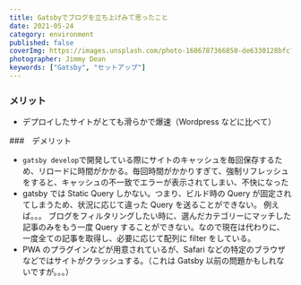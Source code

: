 ```yaml
---
title: Gatsbyでブログを立ち上げみて思ったこと
date: 2021-05-24
category: environment
published: false
coverImg: https://images.unsplash.com/photo-1606787366850-de6330128bfc?ixid=MnwxMjA3fDF8MHxwaG90by1wYWdlfHx8fGVufDB8fHx8&ixlib=rb-1.2.1&auto=format&fit=crop&w=1650&q=80
photographer: Jimmy Dean
keywords: ["Gatsby", "セットアップ"]
---
```


### メリット

- デプロイしたサイトがとても滑らかで爆速（Wordpress などに比べて）

###　デメリット

- `gatsby develop`で開発している際にサイトのキャッシュを毎回保存するため、リロードに時間がかかる。毎回時間がかかりすぎて、強制リフレッシュをすると、キャッシュの不一致でエラーが表示されてしまい、不快になった
- gatsby では Static Query しかない。つまり、ビルド時の Query が固定されてしまうため、状況に応じて違った Query を送ることができない。
  例えば。。。
  ブログをフィルタリングしたい時に、選んだカテゴリーにマッチした記事のみをもう一度 Query することができない。なので現在は代わりに、一度全ての記事を取得し、必要に応じて配列に filter をしている。
- PWA のプラグインなどが用意されているが、Safari などの特定のブラウザなどではサイトがクラッシュする。（これは Gatsby 以前の問題かもしれないですが。。。）
